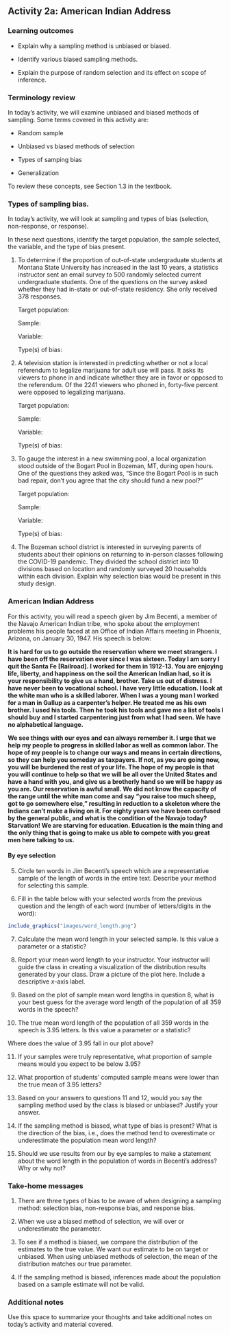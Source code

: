 ## Activity 2a: American Indian Address

\setstretch{1}

### Learning outcomes

* Explain why a sampling method is unbiased or biased.

* Identify various biased sampling methods.

* Explain the purpose of random selection and its effect on scope of inference.

### Terminology review

In today's activity, we will examine unbiased and biased methods of sampling. Some terms covered in this activity are:


* Random sample

* Unbiased vs biased methods of selection

* Types of samping bias

* Generalization


To review these concepts, see Section 1.3 in the textbook. 


### Types of sampling bias. {-}

In today's activity, we will look at sampling and types of bias (selection, non-response, or response).

In these next questions, identify the target population, the sample selected, the variable, and the type of bias present.

1. To determine if the proportion of out-of-state undergraduate students at Montana State University has increased in the last 10 years, a statistics instructor sent an email survey to 500 randomly selected current undergraduate students.  One of the questions on the survey asked whether they had in-state or out-of-state residency.  She only received 378 responses.
\vspace{0.25in}

    Target population: 
\vspace{0.3in}

    Sample:
\vspace{0.3in}

    Variable:
\vspace{0.3in}

    Type(s) of bias:
\vspace{0.3in}

2.  A television station is interested in predicting whether or not a local referendum to legalize marijuana for adult use will pass. It asks its viewers to phone in and indicate whether they are in favor or opposed to the referendum. Of the 2241 viewers who phoned in, forty-five percent were opposed to legalizing marijuana.
\vspace{0.1in}

    Target population: 
\vspace{0.3in}

    Sample:
\vspace{0.3in}

    Variable:
\vspace{0.3in}

    Type(s) of bias:
\vspace{0.3in}

3. To gauge the interest in a new swimming pool, a local organization stood outside of the Bogart Pool in Bozeman, MT, during open hours.  One of the questions they asked was, "Since the Bogart Pool is in such bad repair, don't you agree that the city should fund a new pool?"
\vspace{0.1in}

    Target population: 
\vspace{0.3in}

    Sample:
\vspace{0.3in}

    Variable:
\vspace{0.3in}

    Type(s) of bias:
\vspace{0.3in}

4. The Bozeman school district is interested in surveying parents of students about their opinions on returning to in-person classes following the COVID-19 pandemic.  They divided the school district into 10 divisions based on location and randomly surveyed 20 households within each division.  Explain why selection bias would be present in this study design.
\vspace{1in}


\newpage 

### American Indian Address

For this activity, you will read a speech given by Jim Becenti, a member of the Navajo American Indian tribe, who spoke about the employment problems his people faced at an Office of Indian Affairs meeting in Phoenix, Arizona, on January 30, 1947. His speech is below:

**It is hard for us to go outside the reservation where we meet strangers. I have been off the reservation ever since I was sixteen. Today I am sorry I quit the Santa Fe [Railroad]. I worked for them in 1912-13. You are enjoying life, liberty, and happiness on the soil the American Indian had, so it is your responsibility to give us a hand, brother. Take us out of distress. I have never been to vocational school. I have very little education. I look at the white man who is a skilled laborer. When I was a young man I worked for a man in Gallup as a carpenter’s helper. He treated me as his own brother. I used his tools. Then he took his tools and gave me a list of tools I should buy and I started carpentering just from what I had seen. We have no alphabetical language.**

**We see things with our eyes and can always remember it. I urge that we help my people to progress in skilled labor as well as common labor. The hope of my people is to change our ways and means in certain directions, so they can help you someday as taxpayers. If not, as you are going now, you will be burdened the rest of your life. The hope of my people is that you will continue to help so that we will be all over the United States and have a hand with you, and give us a brotherly hand so we will be happy as you are. Our reservation is awful small. We did not know the capacity of the range until the white man come and say “you raise too much sheep, got to go somewhere else,” resulting in reduction to a skeleton where the Indians can’t make a living on it. For eighty years we have been confused by the general public, and what is the condition of the Navajo today? Starvation! We are starving for education. Education is the main thing and the only thing that is going to make us able to compete with you great men here talking to us.**

#### By eye selection {-}

5. Circle ten words in Jim Becenti's speech which are a representative sample of the length of words in the entire text.  Describe your method for selecting this sample.

\vspace{0.3in}

6. Fill in the table below with your selected words from the previous question and the length of each word (number of letters/digits in the word):
\vspace{1mm}

```r
include_graphics("images/word_length.png")
```

7.  Calculate the mean word length in your selected sample.  Is this value a parameter or a statistic?   
\vspace{0.3in}

8.  Report your mean word length to your instructor.  Your instructor will guide the class in creating a visualization of the distribution results generated by your class. Draw a picture of the plot here. Include a descriptive $x$-axis label.
\vspace{1.5in}

9. Based on the plot of sample mean word lengths in question 8, what is your best guess for the average word length of the population of all 359 words in the speech? 
\vspace{0.3in}


10. The true mean word length of the population of all 359 words in the speech is 3.95 letters. Is this value a parameter or a statistic?   
\vspace{0.2in}

\rgi Where does the value of 3.95 fall in our plot above?
\vspace{0.3in}

11. If your samples were truly representative, what proportion of sample means would you expect to be below 3.95?
\vspace{0.5in}

12.  What proportion of students' computed sample means were lower than the true mean of 3.95 letters? 
\vspace{0.5in}

13.  Based on your answers to questions 11 and 12, would you say the sampling method used by the class is biased or unbiased?  Justify your answer.  
\vspace{0.5in}

14.  If the sampling method is biased, what type of bias is present?  What is the direction of the bias, i.e., does the method tend to overestimate or underestimate the population mean word length?
\vspace{0.5in}

15.  Should we use results from our by eye samples to make a statement about the word length in the population of words in Becenti's address?  Why or why not?
\vspace{1in}

### Take-home messages

1.  There are three types of bias to be aware of when designing a sampling method: selection bias, non-response bias, and response bias.

2.	When we use a biased method of selection, we will over or underestimate the parameter.

3. To see if a method is biased, we compare the distribution of the estimates to the true value. We want our estimate to be on target or unbiased.  When using unbiased methods of selection, the mean of the distribution matches our true parameter.

4. If the sampling method is biased, inferences made about the population based on a sample estimate will not be valid. 

### Additional notes

Use this space to summarize your thoughts and take additional notes on today's activity and material covered.

\newpage